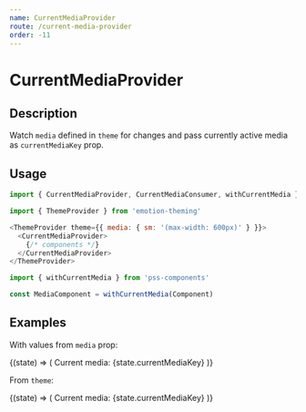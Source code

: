 ```yaml
---
name: CurrentMediaProvider
route: /current-media-provider
order: -11
---
```



# CurrentMediaProvider

## Description

Watch `media` defined in `theme` for changes and pass currently active media as `currentMediaKey` prop.


## Usage

```js
import { CurrentMediaProvider, CurrentMediaConsumer, withCurrentMedia } from 'pss-components'
```

```js
import { ThemeProvider } from 'emotion-theming'

<ThemeProvider theme={{ media: { sm: '(max-width: 600px)' } }}>
  <CurrentMediaProvider>
    {/* components */}
  </CurrentMediaProvider>
</ThemeProvider>
```

```js
import { withCurrentMedia } from 'pss-components'

const MediaComponent = withCurrentMedia(Component)
```

## Examples

With values from `media` prop:

<Playground>
  <CurrentMediaProvider media={{ mobile: '(max-width: 600px)', desktop: '(min-width: 601px)' }}>
    <CurrentMediaConsumer>
      {(state) => (
        <Box>
          Current media: {state.currentMediaKey}
        </Box>
      )}
    </CurrentMediaConsumer>
  </CurrentMediaProvider>
</Playground>

From `theme`:

<Playground>
  <CurrentMediaProvider>
    <CurrentMediaConsumer>
      {(state) => (
        <Box>
          Current media: {state.currentMediaKey}
        </Box>
      )}
    </CurrentMediaConsumer>
  </CurrentMediaProvider>
</Playground>

